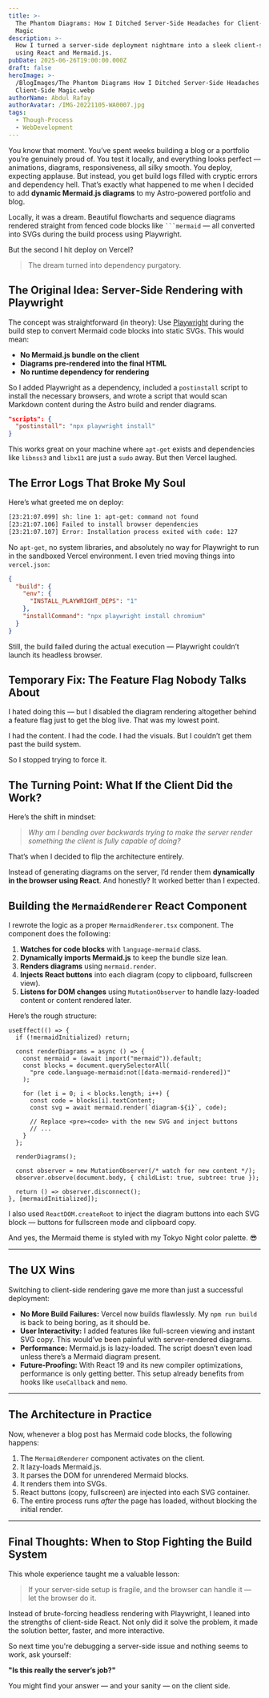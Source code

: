 ```yaml
---
title: >-
  The Phantom Diagrams: How I Ditched Server-Side Headaches for Client-Side
  Magic
description: >-
  How I turned a server-side deployment nightmare into a sleek client-side win
  using React and Mermaid.js.
pubDate: 2025-06-26T19:00:00.000Z
draft: false
heroImage: >-
  /BlogImages/The Phantom Diagrams How I Ditched Server-Side Headaches for
  Client-Side Magic.webp
authorName: Abdul Rafay
authorAvatar: /IMG-20221105-WA0007.jpg
tags:
  - Though-Process
  - WebDevelopment
---
```


You know that moment. You’ve spent weeks building a blog or a portfolio you’re genuinely proud of. You test it locally, and everything looks perfect — animations, diagrams, responsiveness, all silky smooth. You deploy, expecting applause. But instead, you get build logs filled with cryptic errors and dependency hell. That’s exactly what happened to me when I decided to add **dynamic Mermaid.js diagrams** to my Astro-powered portfolio and blog.

Locally, it was a dream. Beautiful flowcharts and sequence diagrams rendered straight from fenced code blocks like ` ```mermaid ` — all converted into SVGs during the build process using Playwright.

But the second I hit deploy on Vercel?

> The dream turned into dependency purgatory.

## The Original Idea: Server-Side Rendering with Playwright

The concept was straightforward (in theory):
Use [Playwright](https://playwright.dev/) during the build step to convert Mermaid code blocks into static SVGs. This would mean:

- **No Mermaid.js bundle on the client**
- **Diagrams pre-rendered into the final HTML**
- **No runtime dependency for rendering**

So I added Playwright as a dependency, included a `postinstall` script to install the necessary browsers, and wrote a script that would scan Markdown content during the Astro build and render diagrams.

```json
"scripts": {
  "postinstall": "npx playwright install"
}
```

This works great on your machine where `apt-get` exists and dependencies like `libnss3` and `libx11` are just a `sudo` away. But then Vercel laughed.

## The Error Logs That Broke My Soul

Here’s what greeted me on deploy:

```bash
[23:21:07.099] sh: line 1: apt-get: command not found
[23:21:07.106] Failed to install browser dependencies
[23:21:07.107] Error: Installation process exited with code: 127
```

No `apt-get`, no system libraries, and absolutely no way for Playwright to run in the sandboxed Vercel environment. I even tried moving things into `vercel.json`:

```json
{
  "build": {
    "env": {
      "INSTALL_PLAYWRIGHT_DEPS": "1"
    },
    "installCommand": "npx playwright install chromium"
  }
}
```

Still, the build failed during the actual execution — Playwright couldn’t launch its headless browser.

## Temporary Fix: The Feature Flag Nobody Talks About

I hated doing this — but I disabled the diagram rendering altogether behind a feature flag just to get the blog live. That was my lowest point.

I had the content. I had the code. I had the visuals. But I couldn’t get them past the build system.

So I stopped trying to force it.

## The Turning Point: What If the Client Did the Work?

Here’s the shift in mindset:

> _Why am I bending over backwards trying to make the server render something the client is fully capable of doing?_

That’s when I decided to flip the architecture entirely.

Instead of generating diagrams on the server, I’d render them **dynamically in the browser using React**. And honestly? It worked better than I expected.

## Building the `MermaidRenderer` React Component

I rewrote the logic as a proper `MermaidRenderer.tsx` component. The component does the following:

1. **Watches for code blocks** with `language-mermaid` class.
2. **Dynamically imports Mermaid.js** to keep the bundle size lean.
3. **Renders diagrams** using `mermaid.render`.
4. **Injects React buttons** into each diagram (copy to clipboard, fullscreen view).
5. **Listens for DOM changes** using `MutationObserver` to handle lazy-loaded content or content rendered later.

Here’s the rough structure:

```tsx
useEffect(() => {
  if (!mermaidInitialized) return;

  const renderDiagrams = async () => {
    const mermaid = (await import("mermaid")).default;
    const blocks = document.querySelectorAll(
      "pre code.language-mermaid:not([data-mermaid-rendered])"
    );

    for (let i = 0; i < blocks.length; i++) {
      const code = blocks[i].textContent;
      const svg = await mermaid.render(`diagram-${i}`, code);

      // Replace <pre><code> with the new SVG and inject buttons
      // ...
    }
  };

  renderDiagrams();

  const observer = new MutationObserver(/* watch for new content */);
  observer.observe(document.body, { childList: true, subtree: true });

  return () => observer.disconnect();
}, [mermaidInitialized]);
```

I also used `ReactDOM.createRoot` to inject the diagram buttons into each SVG block — buttons for fullscreen mode and clipboard copy.

And yes, the Mermaid theme is styled with my Tokyo Night color palette. 😎

---

## The UX Wins

Switching to client-side rendering gave me more than just a successful deployment:

- **No More Build Failures:** Vercel now builds flawlessly. My `npm run build` is back to being boring, as it should be.
- **User Interactivity:** I added features like full-screen viewing and instant SVG copy. This would’ve been painful with server-rendered diagrams.
- **Performance:** Mermaid.js is lazy-loaded. The script doesn’t even load unless there’s a Mermaid diagram present.
- **Future-Proofing:** With React 19 and its new compiler optimizations, performance is only getting better. This setup already benefits from hooks like `useCallback` and `memo`.

---

## The Architecture in Practice

Now, whenever a blog post has Mermaid code blocks, the following happens:

1. The `MermaidRenderer` component activates on the client.
2. It lazy-loads Mermaid.js.
3. It parses the DOM for unrendered Mermaid blocks.
4. It renders them into SVGs.
5. React buttons (copy, fullscreen) are injected into each SVG container.
6. The entire process runs _after_ the page has loaded, without blocking the initial render.

---

## Final Thoughts: When to Stop Fighting the Build System

This whole experience taught me a valuable lesson:

> If your server-side setup is fragile, and the browser can handle it — let the browser do it.

Instead of brute-forcing headless rendering with Playwright, I leaned into the strengths of client-side React. Not only did it solve the problem, it made the solution better, faster, and more interactive.

So next time you're debugging a server-side issue and nothing seems to work, ask yourself:

**"Is this really the server’s job?"**

You might find your answer — and your sanity — on the client side.
